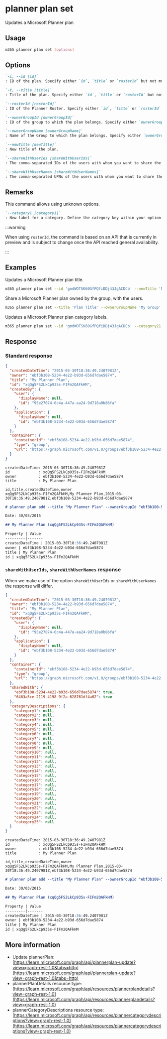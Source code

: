 
# planner plan set

Updates a Microsoft Planner plan

## Usage

```sh
m365 planner plan set [options]
```

## Options

```md definition-list
`-i, --id [id]`
: ID of the plan. Specify either `id`, `title` or `rosterId` but not multiple.

`-t, --title [title]`
: Title of the plan. Specify either `id`, `title` or `rosterId` but not multiple.

`--rosterId [rosterId]`
: ID of the Planner Roster. Specify either `id`, `title` or `rosterId` but not multiple.

`--ownerGroupId [ownerGroupId]`
: ID of the group to which the plan belongs. Specify either `ownerGroupId` or `ownerGroupName` when using `title` but not both.

`--ownerGroupName [ownerGroupName]`
: Name of the Group to which the plan belongs. Specify either `ownerGroupId` or `ownerGroupName` when using `title` but not both.

`--newTitle [newTitle]`
: New title of the plan.

`--shareWithUserIds [shareWithUserIds]`
: The comma-separated IDs of the users with whom you want to share the plan. Specify either `shareWithUserIds` or `shareWithUserNames` but not both.

`--shareWithUserNames [shareWithUserNames]`
: The comma-separated UPNs of the users with whom you want to share the plan. Specify either `shareWithUserIds` or `shareWithUserNames` but not both.
```

<Global />

## Remarks

This command allows using unknown options. 

```md definition-list
`--category1 [category1]`
: New label for a category. Define the category key within your option to update the related label. Category 1 to 25 are available. E.g., `--category4`, `--category12`.
```

:::warning

When using `rosterId`, the command is based on an API that is currently in preview and is subject to change once the API reached general availability.

:::

## Examples

Updates a Microsoft Planner plan title.

```sh
m365 planner plan set --id 'gndWOTSK60GfPQfiDDj43JgACDCb' --newTitle 'New Title'
```

Share a Microsoft Planner plan owned by the group, with the users.

```sh
m365 planner plan set --title 'Plan Title' --ownerGroupName 'My Group' --shareWithUserNames 'user1@contoso.com,user2@contoso.com'
```

Updates a Microsoft Planner plan category labels.

```sh
m365 planner plan set --id 'gndWOTSK60GfPQfiDDj43JgACDCb' --category21 'ToDo' --category25 'Urgent'
```

## Response

### Standard response

<Tabs>
  <TabItem value="JSON">

  ```json
  {
    "createdDateTime": "2015-03-30T18:36:49.2407981Z",
    "owner": "ebf3b108-5234-4e22-b93d-656d7dae5874",
    "title": "My Planner Plan",
    "id": "xqQg5FS2LkCp935s-FIFm2QAFkHM",
    "createdBy": {
      "user": {
        "displayName": null,
        "id": "95e27074-6c4a-447a-aa24-9d718a0b86fa"
      },
      "application": {
        "displayName": null,
        "id": "ebf3b108-5234-4e22-b93d-656d7dae5874"
      }
    },
    "container": {
      "containerId": "ebf3b108-5234-4e22-b93d-656d7dae5874",
      "type": "group",
      "url": "https://graph.microsoft.com/v1.0/groups/ebf3b108-5234-4e22-b93d-656d7dae5874"
    }
  }
  ```

  </TabItem>
  <TabItem value="Text">

  ```text
  createdDateTime: 2015-03-30T18:36:49.2407981Z
  id             : xqQg5FS2LkCp935s-FIFm2QAFkHM
  owner          : ebf3b108-5234-4e22-b93d-656d7dae5874
  title          : My Planner Plan
  ```

  </TabItem>
  <TabItem value="CSV">

  ```csv
  id,title,createdDateTime,owner
  xqQg5FS2LkCp935s-FIFm2QAFkHM,My Planner Plan,2015-03-30T18:36:49.2407981Z,ebf3b108-5234-4e22-b93d-656d7dae5874
  ```

  </TabItem>
  <TabItem value="Markdown">

  ```md
  # planner plan add --title "My Planner Plan" --ownerGroupId "ebf3b108-5234-4e22-b93d-656d7dae5874"

  Date: 30/03/2015

  ## My Planner Plan (xqQg5FS2LkCp935s-FIFm2QAFkHM)

  Property | Value
  ---------|-------
  createdDateTime | 2015-03-30T18:36:49.2407981Z
  owner | ebf3b108-5234-4e22-b93d-656d7dae5874
  title | My Planner Plan
  id | xqQg5FS2LkCp935s-FIFm2QAFkHM
  ```

  </TabItem>
</Tabs>

### `shareWithUserIds`, `shareWithUserNames` response

When we make use of the option `shareWithUserIds` or `shareWithUserNames` the response will differ. 

<Tabs>
  <TabItem value="JSON">

  ```json
  {
    "createdDateTime": "2015-03-30T18:36:49.2407981Z",
    "owner": "ebf3b108-5234-4e22-b93d-656d7dae5874",
    "title": "My Planner Plan",
    "id": "xqQg5FS2LkCp935s-FIFm2QAFkHM",
    "createdBy": {
      "user": {
        "displayName": null,
        "id": "95e27074-6c4a-447a-aa24-9d718a0b86fa"
      },
      "application": {
        "displayName": null,
        "id": "ebf3b108-5234-4e22-b93d-656d7dae5874"
      }
    },
    "container": {
      "containerId": "ebf3b108-5234-4e22-b93d-656d7dae5874",
      "type": "group",
      "url": "https://graph.microsoft.com/v1.0/groups/ebf3b108-5234-4e22-b93d-656d7dae5874"
    },
    "sharedWith": {
      "ebf3b108-5234-4e22-b93d-656d7dae5874": true,
      "6463a5ce-2119-4198-9f2a-628761df4a62": true
    },
    "categoryDescriptions": {
      "category1": null,
      "category2": null,
      "category3": null,
      "category4": null,
      "category5": null,
      "category6": null,
      "category7": null,
      "category8": null,
      "category9": null,
      "category10": null,
      "category11": null,
      "category12": null,
      "category13": null,
      "category14": null,
      "category15": null,
      "category16": null,
      "category17": null,
      "category18": null,
      "category19": null,
      "category20": null,
      "category21": null,
      "category22": null,
      "category23": null,
      "category24": null,
      "category25": null
    }
  }
  ```

  </TabItem>
  <TabItem value="Text">

  ```text
  createdDateTime: 2015-03-30T18:36:49.2407981Z
  id             : xqQg5FS2LkCp935s-FIFm2QAFkHM
  owner          : ebf3b108-5234-4e22-b93d-656d7dae5874
  title          : My Planner Plan
  ```

  </TabItem>
  <TabItem value="CSV">

  ```csv
  id,title,createdDateTime,owner
  xqQg5FS2LkCp935s-FIFm2QAFkHM,My Planner Plan,2015-03-30T18:36:49.2407981Z,ebf3b108-5234-4e22-b93d-656d7dae5874
  ```

  </TabItem>
  <TabItem value="Markdown">

  ```md
  # planner plan add --title "My Planner Plan" --ownerGroupId "ebf3b108-5234-4e22-b93d-656d7dae5874" --shareWithUserNames "Allan.Carroll@contoso.com,Ida.Stevens@contoso.com"

  Date: 30/03/2015

  ## My Planner Plan (xqQg5FS2LkCp935s-FIFm2QAFkHM)

  Property | Value
  ---------|-------
  createdDateTime | 2015-03-30T18:36:49.2407981Z
  owner | ebf3b108-5234-4e22-b93d-656d7dae5874
  title | My Planner Plan
  id | xqQg5FS2LkCp935s-FIFm2QAFkHM
  ```

  </TabItem>
</Tabs>

## More information

- Update plannerPlan: [https://learn.microsoft.com/graph/api/plannerplan-update?view=graph-rest-1.0&tabs=http](https://learn.microsoft.com/graph/api/plannerplan-update?view=graph-rest-1.0&tabs=http)
- plannerPlanDetails resource type: [https://learn.microsoft.com/graph/api/resources/plannerplandetails?view=graph-rest-1.0](https://learn.microsoft.com/graph/api/resources/plannerplandetails?view=graph-rest-1.0)
- plannerCategoryDescriptions resource type: [https://learn.microsoft.com/graph/api/resources/plannercategorydescriptions?view=graph-rest-1.0](https://learn.microsoft.com/graph/api/resources/plannercategorydescriptions?view=graph-rest-1.0)
